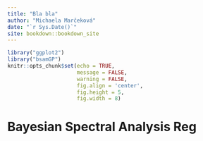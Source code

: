 ```yaml
--- 
title: "Bla bla"
author: "Michaela Marčeková"
date: "`r Sys.Date()`"
site: bookdown::bookdown_site
---
```


```r
library("ggplot2")   
library("bsamGP")
knitr::opts_chunk$set(echo = TRUE,
                      message = FALSE,
                      warning = FALSE,
                      fig.align = 'center',
                      fig.height = 5,
                      fig.width = 8)
```

# Bayesian Spectral Analysis Reg

